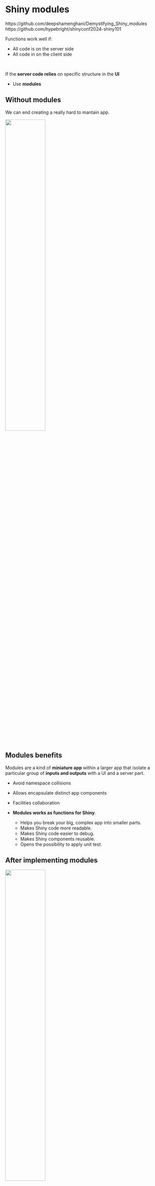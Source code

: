 # Shiny modules

https://github.com/deepshamenghani/Demystifying_Shiny_modules
https://github.com/hypebright/shinyconf2024-shiny101

Functions work well if:

- All code is on the server side
- All code in on the client side

<br>

If the **server code relies** on specific structure in the **UI**

- Use **modules**

## Without modules {-}

We can end creating a really hard to mantain app.

![](images/19-modules/01-before-modules.png){width=50% height=50%}

## Modules benefits {-}

Modules are a kind of **miniature app** within a larger app that isolate a particular group of **inputs and outputs** with a UI and a server part. 

- Avoid namespace collisions
- Allows encapsulate distinct app components
- Facilities collaboration

- **Modules works as functions for Shiny**.
  - Helps you break your big, complex app into smaller parts. 
  - Makes Shiny code more readable.
  - Makes Shiny code easier to debug.
  - Makes Shiny components reusable.
  - Opens the possibility to apply unit test.
  
  
## After implementing modules {-}

![](images/19-modules/02-after-modules.png){width=50% height=50%}


## Simple histogram app {-}

```r
ui <- fluidPage(
  selectInput("var", "Variable", names(mtcars)),
  numericInput("bins", "bins", 10, min = 1),
  plotOutput("hist")
)
server <- function(input, output, session) {
  data <- reactive(mtcars[[input$var]])
  output$hist <- renderPlot({
    hist(data(), breaks = input$bins, main = input$var)
  }, res = 96)
}
```

## Creating UI function {-}

1. Create a function with the `id` argument.
2. Wrap all components in the `tagList` function to **bundle together multiple components** without actually implying how they’ll be laid out. 
3. Wrap each `inputId` using the next structure `NS(id, "id_name")`.

```r
histogramUI <- function(id) {
  tagList(
    selectInput(NS(id, "var"), "Variable", choices = names(mtcars)),
    numericInput(NS(id, "bins"), "bins", value = 10, min = 1),
    plotOutput(NS(id, "hist"))
  )
}
```

## Using NS once {-}

From `shiny::NS()` documentation.

> If id is missing, returns a function that expects an id string as its only argument and returns that id with the namespace prepended. 

```r
histogramUI <- function(id) {
  ns <- NS(id)
  tagList(
    selectInput(ns("var"), "Variable", choices = names(mtcars)),
    numericInput(ns("bins"), "bins", value = 10, min = 1),
    plotOutput(ns("hist"))
  )
}
```

## Module server {-}

1. Create a function with the ID argument.
2. Call the `shiny::moduleServer()` and pass the id and a **function that looks like a regular server function**.

**Note:** Thanks to that `id` the `shiny::moduleServer()` will be able to bring the **inputs** and **outputs** created in the UI function.

```r
histogramServer <- function(id) {
  moduleServer(id, function(input, output, session) {
    data <- reactive(mtcars[[input$var]])
    output$hist <- renderPlot({
      hist(data(), breaks = input$bins, main = input$var)
    }, res = 96)
  })
}
```


## Confirm that the model works {-}

We can create a custom function to validate that each modele is working.

```r
histogramApp <- function() {
  ui <- fluidPage(
    histogramUI("hist1")
  )
  server <- function(input, output, session) {
    histogramServer("hist1")
  }
  shinyApp(ui, server)  
}
```

## Modules isolation {-}

- `output$out` will never get updated because there is no input$bins
- The bins input can only be seen inside of the **hist1 module**.


```r
ui <- fluidPage(
  histogramUI("hist1"),
  textOutput("out")
)
server <- function(input, output, session) {
  histogramServer("hist1")
  output$out <- renderText(paste0("Bins: ", input$bins))
}
```



## Modules conventions {-}

- `R/histogram.R` holds all the code for the module.

- `histogramUI()` is the module UI. If it’s used primarily for input or output I’d call it `histogramInput()` or `histogramOuput()` instead.

- `histogramServer()` is the module server.

- `histogramApp()` creates a complete app for interactive experimentation and more formal testing.



## To take

Before writing a module is portant to define what you expect from that module and which process is related with it.

1. Document your modules using roxygen2 syntax.

![](images/19-modules/01-document.png)

2. Using reactive values as input.

![](images/19-modules/02-reactive-as-input.png)

3. Static inputs



## note about golem {-}

golem works hard to encourage you to use modules in all your apps. 
The Think-R team offers a slightly different set of conventions than the ones Hadley advocates. 

* Mastering Shiny approach: `histogramUI` and `histogramServer`
* `golem` approach: `mod_histogram_ui` and `mod_histogram_server`

```r
golem::module_template("test", "test.R", export = TRUE)
```

## Case study -- modules to make a histogram

the first exercise transforms this: 

```r
ui <- fluidPage(
  selectInput("var", "Variable", names(mtcars)),
  numericInput("bins", "bins", 10, min = 1),
  plotOutput("hist")
)
server <- function(input, output, session) {
  data <- reactive(mtcars[[input$var]])
  output$hist <- renderPlot({
    hist(data(), breaks = input$bins, main = input$var)
  }, res = 96)
}

shinyApp(ui = ui, server = server)
```

to this:

```r
histogramUI <- function(id) {
  tagList(
    selectInput(NS(id, "var"), "Variable", choices = names(mtcars)),
    numericInput(NS(id, "bins"), "bins", value = 10, min = 1),
    plotOutput(NS(id, "hist"))
  )
}

histogramServer <- function(id) {
  moduleServer(id, function(input, output, session) {
    data <- reactive(mtcars[[input$var]])
    output$hist <- renderPlot({
      hist(data(), breaks = input$bins, main = input$var)
    }, res = 96)
  })
}
```


```r
histogramApp <- function() {
  ui <- fluidPage(
    histogramUI("hist1")
  )
  server <- function(input, output, session) {
    histogramServer("hist99")
  }
  shinyApp(ui, server)  
}
```


## Case study: histogram with two modules

```r
library(shiny)

# define the dataset input ----------------
# This is interesting, the function takes one id variable and works with that at the end
datasetInput <- function(id, filter = NULL) {
  names <- ls("package:datasets")
  if (!is.null(filter)) {
    data <- lapply(names, get, "package:datasets")
    names <- names[vapply(data, filter, logical(1))]
  }
  
  selectInput(NS(id, "dataset"), "Pick a dataset", choices = names)
}

# server function returns a reactive
datasetServer <- function(id) {
  moduleServer(id, function(input, output, session) {
    # last thing returned
    reactive(get(input$dataset, "package:datasets")) # gotta be a reactive
  })
}

# selectVar module --------------------

find_vars <- function(data, filter) {
  names(data)[vapply(data, filter, logical(1))]
}


# id is the only thing linking the two parts, Input and Server
# This module creates, within namespace `id`, the reactive input var_they_wants
selectVarInput <- function(id) {
  selectInput(NS(id, "var_they_wants"), "Variable", choices = NULL) 
}


selectVarServer <- function(id, data_chosen, filter = is.numeric) {
  moduleServer(id, function(input, output, session) {
    # WHEN the data changes -- that is, when the reactive value data() changes here...
    observeEvent(data_chosen(), {
      # ... THEN you should update Select Input with the numeric columns of the new dataframe
      updateSelectInput(session, "var_they_wants", choices = find_vars(data_chosen(), filter))
      ## NOTE this updating happens WIHTIN the namespace `id`.
      #### var_they_wants is updated with the LIST OF VARS THEY MIGHT WANT
    })
    # input$var_they_wants -- 
    # note that in the server function selectVarServer is called with the namespace id
    # once again returning the last thing and its reactive
    
    list(
      name = reactive(input$var_they_wants),
      value = reactive(data_chosen()[[input$var_they_wants]])
    )
  })
}


```

Finally a third module to generate the histogram:

```r
histogramOutput <- function(id) {
  tagList(
    numericInput(NS(id, "bins"), "bins", 10, min = 1, step = 1),
    plotOutput(NS(id, "hist"))
  )
}

histogramOutput("foobar")
# you can see where the input id is definied! 
```

I find it interesting to see how the module id is added to each component id in the HTML:

```html
<div class="form-group shiny-input-container">
  <label class="control-label" id="ff-bins-label" for="ff-bins">bins</label>
  <input id="ff-bins" type="number" class="form-control" value="10" min="1" step="1"/>
</div>
<div id="ff-hist" class="shiny-plot-output" style="width:100%;height:400px;"></div>
```

```r
histogramServer <- function(id, x, title = reactive("Histogram")) {
  # we like these checks at the beginning because they make better error messages
  stopifnot(is.reactive(x))
  stopifnot(is.reactive(title))
  
  moduleServer(id, function(input, output, session) {   
    # browser()
    output$hist <- renderPlot({
      # whoa req is interesting.. checks for "truthiness". but why the is.numeric first???
      req(is.numeric(x()))
      # generate a req error just to see
      # req(is.character(x()))
      # input bins is assumed to be in the same namespace???
      main <- paste0(title(), " [", input$bins, "]")
      
      hist(x(), breaks = input$bins, main = main)
    },
    # neat little point to control res of plot!
    res = 96)
  })
}

```

```r
# note that there is nothing in the code YET that makes these two things go together! except the name!

histogramApp <- function() {
  ui <- fluidPage(
    sidebarLayout(
      sidebarPanel(
        datasetInput("data", is.data.frame),
        selectVarInput("var"),
      ),
      mainPanel(
        histogramOutput("hist")    
      )
    )
  )
  
  server <- function(input, output, session) {
    data <- datasetServer("data")
    # reactive output captured here!! 
    x <- selectVarServer("var", data)

    histogramServer("hist", x = x$value, title = x$name)
  }
  shinyApp(ui, server)
} 
histogramApp()
```

## Links to examples

Two versions of a simple app based on Tidy Tuesday data:
* [Shiny dashboard](https://github.com/jakelawlor/Volcano_Shiny_App)
* [golem with modules](https://github.com/bios2/shiny_volcano_golem)


## Meeting Videos

### Cohort 1

`r knitr::include_url("https://www.youtube.com/embed/KrBuLk4VfsU")`

<details>
  <summary> Meeting chat log </summary>
  
```
00:03:51	Federica Gazzelloni:	hello!
00:13:14	Andrew MacDonald (he/him):	https://github.com/jakelawlor/Volcano_Shiny_App
00:13:30	Andrew MacDonald (he/him):	https://github.com/bios2/shiny_volcano_golem
01:03:04	Layla Bouzoubaa:	Everyone, I need to hop off for a 1pm!! Thanks Andrew <- NS(MacDonald)!!
01:03:18	Andrew MacDonald (he/him):	yw!
01:03:47	Federica Gazzelloni:	great!
```
</details>

### Cohort 2

`r knitr::include_url("https://www.youtube.com/embed/5YmZiyVgUeg")`

`r knitr::include_url("https://www.youtube.com/embed/BTpK8lan97E")`

<details>
  <summary> Meeting chat log </summary>
  
```
00:43:20	Kevin Gilds:	https://github.com/bios2/shiny_volcano_golem
```
</details>


### Cohort 3

`r knitr::include_url("https://www.youtube.com/embed/O1Fe_IHWcS0")`

<details>
  <summary>Meeting chat log</summary>
```
00:52:06	Oluwafemi Oyedele:	https://shiny.rstudio.com/articles/modules.html
00:52:25	Oluwafemi Oyedele:	https://engineering-shiny.org/structuring-project.html
```
</details>


### Cohort 4

`r knitr::include_url("https://www.youtube.com/embed/f5nWPY3jYAM")`

<details>
  <summary>Meeting chat log</summary>
```
00:06:51	Lydia Gibson:	Hello
00:08:33	Trevin Flickinger:	https://www.youtube.com/watch?v=F6I_jXPWFBk
00:09:42	Trevin Flickinger:	https://engineering-shiny.org/structuring-project.html?q=module#using-shiny-modules
00:10:34	Lydia Gibson:	I attended Shiny conf 2023 but didn’t get to attend a lot of talk
00:48:53	Matthew Efoli:	interesting!
```
</details>


### Cohort 5

`r knitr::include_url("https://www.youtube.com/embed/URL")`

<details>
  <summary>Meeting chat log</summary>
```
LOG
```
</details>
